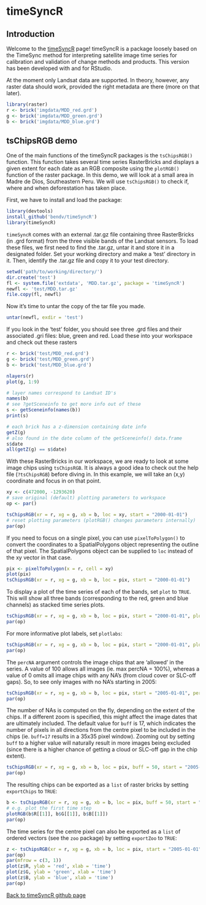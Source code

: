 timeSyncR
========================================================

## Introduction

Welcome to the <a href="http://github.com/bendv/timeSyncR">timeSyncR</a> page! timeSyncR is a package loosely based on the TimeSync method for interpreting satellite image time series for calibration and validation of change methods and products. This version has been developed with and for RStudio. 

At the moment only Landsat data are supported. In theory, however, any raster data should work, provided the right metadata are there (more on that later).

```r
library(raster)
r <- brick('imgdata/MDD_red.grd')
g <- brick('imgdata/MDD_green.grd')
b <- brick('imgdata/MDD_blue.grd')
```

## tsChipsRGB demo

One of the main functions of the timeSyncR packages is the `tsChipsRGB()` function. This function takes several time series RasterBricks and displays a given extent for each date as an RGB composite using the `plotRGB()` function of the raster package. In this demo, we will look at a small area in Madre de Dios, Southeastern Peru. We will use `tsChipsRGB()` to check if, where and when deforestation has taken place.

First, we have to install and load the package:

```r
library(devtools)
install_github('bendv/timeSyncR')
library(timeSyncR)
```

`timeSyncR` comes with an external .tar.gz file containing three RasterBricks (in .grd format) from the three visible bands of the Landsat sensors. To load these files, we first need to find the .tar.gz, untar it and store it in a designated folder. Set your working directory and make a 'test' directory in it. Then, identify the .tar.gz file and copy it to your test directory.

```r
setwd('path/to/working/directory/')
dir.create('test')
fl <- system.file('extdata', 'MDD.tar.gz', package = 'timeSyncR')
newfl <- 'test/MDD.tar.gz'
file.copy(fl, newfl)
```

Now it's time to untar the copy of the tar file you made.

```r
untar(newfl, exdir = 'test')
```

If you look in the 'test' folder, you should see three .grd files and their associated .gri files: blue, green and red. Load these into your workspace and check out these rasters

```r
r <- brick('test/MDD_red.grd')
g <- brick('test/MDD_green.grd')
b <- brick('test/MDD_blue.grd')

nlayers(r)
plot(g, 1:9)

# layer names correspond to Landsat ID's
names(b)
# see ?getSceneinfo to get more info out of these
s <- getSceneinfo(names(b))
print(s)

# each brick has a z-dimension containing date info
getZ(g)
# also found in the date column of the getSceneinfo() data.frame
s$date
all(getZ(g) == s$date)
```

With these RasterBricks in our workspace, we are ready to look at some image chips using `tsChipsRGB`. It is always a good idea to check out the help file (`?tsChipsRGB`) before diving in. In this example, we will take an (x,y) coordinate and focus in on that point.

```r
xy <- c(472000, -1293620)
# save original (default) plotting parameters to workspace
op <- par()

tsChipsRGB(xr = r, xg = g, xb = b, loc = xy, start = "2000-01-01")
# reset plotting parameters (plotRGB() changes parameters internally)
par(op)
```

If you need to focus on a single pixel, you can use `pixelToPolygon()` to convert the coordinates to a SpatialPolygons object representing the outline of that pixel. The SpatialPolygons object can be supplied to `loc` instead of the xy vector in that case.

```r
pix <- pixelToPolygon(x = r, cell = xy)
plot(pix)
tsChipsRGB(xr = r, xg = g, xb = b, loc = pix, start = "2000-01-01")
```

To display a plot of the time series of each of the bands, set `plot` to `TRUE`. This will show all three bands (corresponding to the red, green and blue channels) as stacked time series plots.

```r
tsChipsRGB(xr = r, xg = g, xb = b, loc = pix, start = "2000-01-01", plot = TRUE)
par(op)
```

For more informative plot labels, set `plotlabs`:

```r
tsChipsRGB(xr = r, xg = g, xb = b, loc = pix, start = "2000-01-01", plot = TRUE, plotlabs = c('band 3', 'band 2', 'band 1'))
par(op)
```

The `percNA` argument controls the image chips that are 'allowed' in the series. A value of 100 allows all images (ie. max percNA = 100%), whereas a value of 0 omits all image chips with any NA's (from cloud cover or SLC-off gaps). So, to see only images with no NA's starting in 2005:

```r
tsChipsRGB(xr = r, xg = g, xb = b, loc = pix, start = "2005-01-01", percNA = 0, plot = TRUE)
par(op)
```

The number of NAs is computed on the fly, depending on the extent of the chips. If a different zoom is specified, this might affect the image dates that are ultimately included. The default value for `buff` is 17, which indicates the number of pixels in all directions from the centre pixel to be included in the chips (ie. `buff=17` results in a 35x35 pixel window). Zooming out by setting `buff` to a higher value will naturally result in more images being excluded (since there is a higher chance of getting a cloud or SLC-off gap in the chip extent).

```r
tsChipsRGB(xr = r, xg = g, xb = b, loc = pix, buff = 50, start = "2005-01-01", percNA = 0, plot = TRUE)
par(op)
```

The resulting chips can be exported as a `list` of raster bricks by setting `exportChips` to `TRUE`:

```r
b <- tsChipsRGB(xr = r, xg = g, xb = b, loc = pix, buff = 50, start = "2005-01-01", percNA = 0, exportChips = TRUE)
# e.g. plot the first time step
plotRGB(b$R[[1]], b$G[[1]], b$B[[1]])
par(op)
```

The time series for the centre pixel can also be exported as a `list` of ordered vectors (see the `zoo` package) by setting `exportZoo` to `TRUE`:

```r
z <- tsChipsRGB(xr = r, xg = g, xb = b, loc = pix, start = "2005-01-01", percNA = 0, exportZoo = TRUE)
par(op)
par(mfrow = c(3, 1))
plot(z$R, ylab = 'red', xlab = 'time')
plot(z$G, ylab = 'green', xlab = 'time')
plot(z$B, ylab = 'blue', xlab = 'time')
par(op)
```


<a href="http://github.com/bendv/timeSyncR">Back to timeSyncR github page</a>

